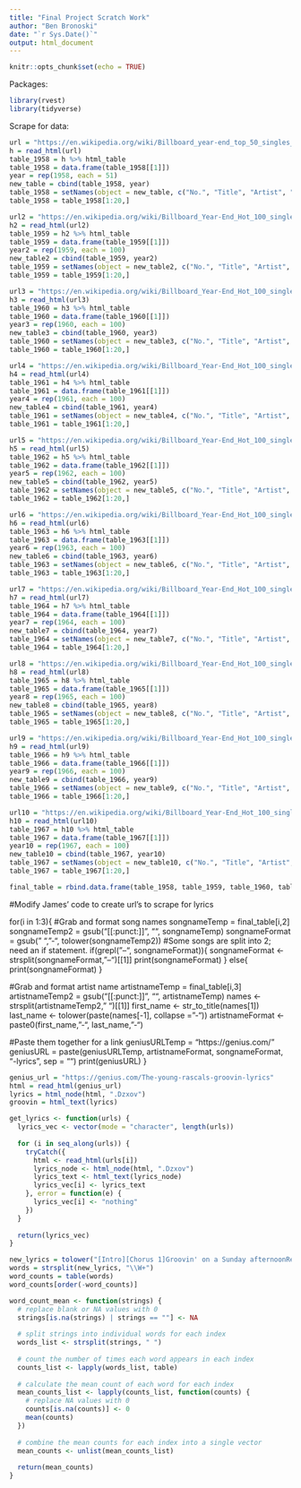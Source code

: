 ```yaml
---
title: "Final Project Scratch Work"
author: "Ben Bronoski"
date: "`r Sys.Date()`"
output: html_document
---
```


```r
knitr::opts_chunk$set(echo = TRUE)
```

Packages:
```r
library(rvest)
library(tidyverse)
```

Scrape for data:
```r
url = "https://en.wikipedia.org/wiki/Billboard_year-end_top_50_singles_of_1958"
h = read_html(url)
table_1958 = h %>% html_table
table_1958 = data.frame(table_1958[[1]])
year = rep(1958, each = 51)
new_table = cbind(table_1958, year)
table_1958 = setNames(object = new_table, c("No.", "Title", "Artist", "Year"))
table_1958 = table_1958[1:20,]

url2 = "https://en.wikipedia.org/wiki/Billboard_Year-End_Hot_100_singles_of_1959"
h2 = read_html(url2)
table_1959 = h2 %>% html_table
table_1959 = data.frame(table_1959[[1]])
year2 = rep(1959, each = 100)
new_table2 = cbind(table_1959, year2)
table_1959 = setNames(object = new_table2, c("No.", "Title", "Artist", "Year"))
table_1959 = table_1959[1:20,]

url3 = "https://en.wikipedia.org/wiki/Billboard_Year-End_Hot_100_singles_of_1960"
h3 = read_html(url3)
table_1960 = h3 %>% html_table
table_1960 = data.frame(table_1960[[1]])
year3 = rep(1960, each = 100)
new_table3 = cbind(table_1960, year3)
table_1960 = setNames(object = new_table3, c("No.", "Title", "Artist", "Year"))
table_1960 = table_1960[1:20,]

url4 = "https://en.wikipedia.org/wiki/Billboard_Year-End_Hot_100_singles_of_1961"
h4 = read_html(url4)
table_1961 = h4 %>% html_table
table_1961 = data.frame(table_1961[[1]])
year4 = rep(1961, each = 100)
new_table4 = cbind(table_1961, year4)
table_1961 = setNames(object = new_table4, c("No.", "Title", "Artist", "Year"))
table_1961 = table_1961[1:20,]

url5 = "https://en.wikipedia.org/wiki/Billboard_Year-End_Hot_100_singles_of_1962"
h5 = read_html(url5)
table_1962 = h5 %>% html_table
table_1962 = data.frame(table_1962[[1]])
year5 = rep(1962, each = 100)
new_table5 = cbind(table_1962, year5)
table_1962 = setNames(object = new_table5, c("No.", "Title", "Artist", "Year"))
table_1962 = table_1962[1:20,]

url6 = "https://en.wikipedia.org/wiki/Billboard_Year-End_Hot_100_singles_of_1963"
h6 = read_html(url6)
table_1963 = h6 %>% html_table
table_1963 = data.frame(table_1963[[1]])
year6 = rep(1963, each = 100)
new_table6 = cbind(table_1963, year6)
table_1963 = setNames(object = new_table6, c("No.", "Title", "Artist", "Year"))
table_1963 = table_1963[1:20,]

url7 = "https://en.wikipedia.org/wiki/Billboard_Year-End_Hot_100_singles_of_1964"
h7 = read_html(url7)
table_1964 = h7 %>% html_table
table_1964 = data.frame(table_1964[[1]])
year7 = rep(1964, each = 100)
new_table7 = cbind(table_1964, year7)
table_1964 = setNames(object = new_table7, c("No.", "Title", "Artist", "Year"))
table_1964 = table_1964[1:20,]

url8 = "https://en.wikipedia.org/wiki/Billboard_Year-End_Hot_100_singles_of_1965"
h8 = read_html(url8)
table_1965 = h8 %>% html_table
table_1965 = data.frame(table_1965[[1]])
year8 = rep(1965, each = 100)
new_table8 = cbind(table_1965, year8)
table_1965 = setNames(object = new_table8, c("No.", "Title", "Artist", "Year"))
table_1965 = table_1965[1:20,]

url9 = "https://en.wikipedia.org/wiki/Billboard_Year-End_Hot_100_singles_of_1966"
h9 = read_html(url9)
table_1966 = h9 %>% html_table
table_1966 = data.frame(table_1966[[1]])
year9 = rep(1966, each = 100)
new_table9 = cbind(table_1966, year9)
table_1966 = setNames(object = new_table9, c("No.", "Title", "Artist", "Year"))
table_1966 = table_1966[1:20,]

url10 = "https://en.wikipedia.org/wiki/Billboard_Year-End_Hot_100_singles_of_1967"
h10 = read_html(url10)
table_1967 = h10 %>% html_table
table_1967 = data.frame(table_1967[[1]])
year10 = rep(1967, each = 100)
new_table10 = cbind(table_1967, year10)
table_1967 = setNames(object = new_table10, c("No.", "Title", "Artist", "Year"))
table_1967 = table_1967[1:20,]

final_table = rbind.data.frame(table_1958, table_1959, table_1960, table_1961, table_1962, table_1963, table_1964, table_1965, table_1966, table_1967)
```

#Modify James' code to create url's to scrape for lyrics

for(i in 1:3){
  #Grab and format song names
  songnameTemp = final_table[i,2]
  songnameTemp2 = gsub("[[:punct:]]", "", songnameTemp)
  songnameFormat = gsub(" ", "-", tolower(songnameTemp2))
    #Some songs are split into 2; need an if statement.
    if(grepl("--", songnameFormat)){
      songnameFormat <- strsplit(songnameFormat, "--")[[1]]
      print(songnameFormat)
    } else{
      print(songnameFormat)
    }

  #Grab and format artist name
  artistnameTemp = final_table[i,3]
  artistnameTemp2 = gsub("[[:punct:]]", "", artistnameTemp)
  names <- strsplit(artistnameTemp2, " ")[[1]]
  first_name <- str_to_title(names[1])
  last_name <- tolower(paste(names[-1], collapse = "-"))
  artistnameFormat <- paste0(first_name, "-", last_name, "-")

  #Paste them together for a link
  geniusURLTemp = "https://genius.com/"
  geniusURL = paste(geniusURLTemp, artistnameFormat, songnameFormat, "-lyrics", sep = "")
  print(geniusURL)
}
```r
genius_url = "https://genius.com/The-young-rascals-groovin-lyrics"
html = read_html(genius_url)
lyrics = html_node(html, ".Dzxov")
groovin = html_text(lyrics)

get_lyrics <- function(urls) {
  lyrics_vec <- vector(mode = "character", length(urls))
  
  for (i in seq_along(urls)) {
    tryCatch({
      html <- read_html(urls[i])
      lyrics_node <- html_node(html, ".Dzxov")
      lyrics_text <- html_text(lyrics_node)
      lyrics_vec[i] <- lyrics_text
    }, error = function(e) {
      lyrics_vec[i] <- "nothing"
    })
  }
  
  return(lyrics_vec)
}

new_lyrics = tolower("[Intro][Chorus 1]Groovin' on a Sunday afternoonReally couldn't get away too soon[Verse 1]I can't imagine anything that's betterThe world is ours whenever we're togetherThere ain't a place I'd like to be instead of[Chorus 2]Movin' down a crowded avenueDoin' anything we like to do[Verse 2]There's always lots of things that we can seeWe can be anyone we like to beAnd all those happy people we could meet just[Chorus 1]Groovin' on a Sunday afternoonReally couldn't get away too soonNo, no, no, no[Bridge][Verse 3]We'll keep on spending sunny days this wayWe're gonna talk and laugh our time awayI feel it coming closer day by dayLife would be ecstasy, you and me endlessly[Chorus]Groovin' on a Sunday afternoonReally couldn't get away to soonNo, no, no, no")
words = strsplit(new_lyrics, "\\W+")
word_counts = table(words)
word_counts[order(-word_counts)]

word_count_mean <- function(strings) {
  # replace blank or NA values with 0
  strings[is.na(strings) | strings == ""] <- NA
  
  # split strings into individual words for each index
  words_list <- strsplit(strings, " ")
  
  # count the number of times each word appears in each index
  counts_list <- lapply(words_list, table)
  
  # calculate the mean count of each word for each index
  mean_counts_list <- lapply(counts_list, function(counts) {
    # replace NA values with 0
    counts[is.na(counts)] <- 0
    mean(counts)
  })
  
  # combine the mean counts for each index into a single vector
  mean_counts <- unlist(mean_counts_list)
  
  return(mean_counts)
}

```


